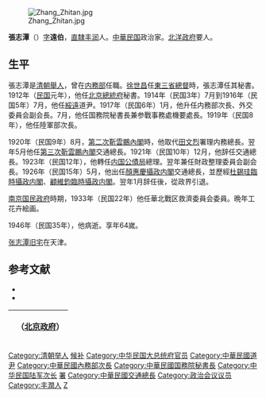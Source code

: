 [[File:Zhang_Zhitan.jpg|thumb]]

'''張志潭'''（{{bd|1883年||1946年|}}）[[表字|字]]'''遠伯'''，[[直隶省|直隸]][[丰润|丰润]]人。[[中華民国|中華民国]]政治家。[[北洋政府|北洋政府]]要人。

== 生平 ==

張志潭是[[清朝|清朝]][[舉人|舉人]]，曾在[[内務部|内務部]]任職。[[徐世昌|徐世昌]]任[[東三省總督|東三省總督]]時，張志潭任其秘書。1912年（[[民国紀元|民国]]元年），他任[[中華民國大總統府|北京總統府]]秘書。1914年（民国3年）7月到1916年（民国5年）7月，他任[[綏遠省|綏遠]]道尹。1917年（民国6年）1月，他升任内務部次長、外交委員会副会長。7月，他任国務院秘書長兼参戰事務處機要處長。1919年（民国8年），他任陸軍部次長。

1920年（民国9年）8月，[[第二次靳雲鵬內閣|第二次靳雲鵬內閣]]時，他取代[[田文烈|田文烈]]署理内務總長。翌年5月他任[[第三次靳雲鵬內閣|第三次靳雲鵬內閣]]交通總長。1921年（民国10年）12月，他辞任交通總長。1923年（民国12年），他轉任[[内国公債局|内国公債局]]總理。翌年兼任財政整理委員会副会長。1926年（民国15年）5月，他出任[[顏惠慶攝政内閣|顏惠慶攝政内閣]]交通總長，並歷經[[杜錫珪臨時攝政内閣|杜錫珪臨時攝政内閣]]、[[顧維鈞臨時攝政内閣|顧維鈞臨時攝政内閣]]。翌年1月辞任後，從政界引退。

[[南京国民政府|南京国民政府]]時期，1933年（民国22年）他任華北戰区救濟委員会委員。晩年工花卉絵画。

1946年（民国35年），他病逝。享年64嵗。

[[张志潭旧宅|张志潭旧宅]]在天津。

== 参考文献 ==
* <span style="font-size:90%;">{{Cite book<!--|和書-->|author = 徐友春主編|title = 民国人物大辞典 増訂版|year = 2007|publisher = 河北人民出版社|isbn = 978-7-202-03014-1}}</span>
* <span style="font-size:90%;">{{Cite book<!--|和書-->|author = 劉寿林 編|title = 民国職官年表|year = 1995|publisher =中華書局|isbn = 7-101-01320-1}}</span>

{| class="wikitable" style="margin:0 auto"
|- 
!　{{CHN1912}}（[[中华民国北京政府|北京政府]]）
{{先代次代|内務總長（署理）|<small>1920年8月 - 1921年5月</small>|[[田文烈|田文烈]]|[[齊耀珊|齊耀珊]]}}
{{先代次代|交通總長|<small>1921年5月 - 12月</small>|[[葉恭綽|葉恭綽]]|[[葉恭綽|葉恭綽]]}}
{{先代次代|交通總長|<small>1926年5月 - 1927年1月</small>|[[吳毓麟|吳毓麟]]|[[潘復|潘復]]}}
|}
{{中華民國內政部部長}}
{{北京市市长}}

{{DEFAULTSORT:Zhang張}}
[[Category:清朝举人|Category:清朝举人]]
[[Category:陸軍部郎中|候补]]
[[Category:中华民国大总统府官员|Category:中华民国大总统府官员]]
[[Category:中華民國道尹|Category:中華民國道尹]]
[[Category:中華民國內務部次長|Category:中華民國內務部次長]]
[[Category:中華民國国務院秘書長|Category:中華民國国務院秘書長]]
[[Category:中华民国陆军次长|Category:中华民国陆军次长]]
[[Category:中華民國內務總長|署]]
[[Category:中華民國交通總長|Category:中華民國交通總長]]
[[Category:政治会议议员|Category:政治会议议员]]
[[Category:丰潤人|Category:丰潤人]]
[[Category:张姓|Z]]